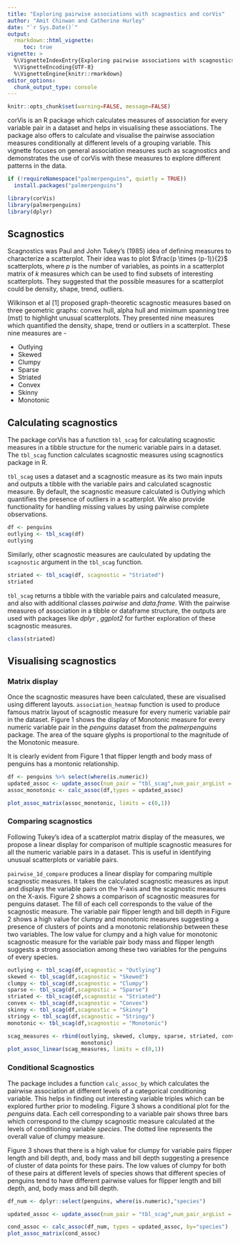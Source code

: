 ```yaml
---
title: "Exploring pairwise associations with scagnostics and corVis"
author: "Amit Chinwan and Catherine Hurley"
date: "`r Sys.Date()`"
output:
  rmarkdown::html_vignette:
     toc: true
vignette: >
  %\VignetteIndexEntry{Exploring pairwise associations with scagnostics and corVis}
  %\VignetteEncoding{UTF-8}
  %\VignetteEngine{knitr::rmarkdown}
editor_options: 
  chunk_output_type: console
---
```



```r
knitr::opts_chunk$set(warning=FALSE, message=FALSE)
```

corVis is an R package which calculates measures of association for every variable pair in a dataset and helps in visualising these associations. The package also offers to calculate and visualise the pairwise association measures conditionally at different levels of a grouping variable. This vignette focuses on general association measures such as scagnostics and demonstrates the use of corVis with these measures to explore different patterns in the data.   



```r
if (!requireNamespace("palmerpenguins", quietly = TRUE))
  install.packages("palmerpenguins")

library(corVis)
library(palmerpenguins)
library(dplyr)
```

## Scagnostics

Scagnostics was Paul and John Tukey's (1985) idea of defining measures to characterize a scatterplot. Their idea was to plot $\frac{p \times (p-1)}{2}$ scatterplots, where $p$ is the number of variables, as points in a scatterplot matrix of $k$ measures which can be used to find subsets of interesting scatterplots. They suggested that the possible measures for a scatterplot could be density, shape, trend, outliers. 

Wilkinson et al [1] proposed graph-theoretic scagnostic measures based on three geometric graphs: convex hull, alpha hull and minimum spanning tree (mst) to highlight unusual scatterplots. They presented nine measures which quantified the density, shape, trend or outliers in a scatterplot. These nine measures are - 

   - Outlying 
   - Skewed
   - Clumpy
   - Sparse
   - Striated
   - Convex
   - Skinny
   - Monotonic

## Calculating scagnostics

The package corVis has a function `tbl_scag` for calculating scagnostic measures in a tibble structure for the numeric variable pairs in a dataset. The `tbl_scag` function calculates scagnostic measures using scagnostics package in R. 

`tbl_scag` uses a dataset and a scagnostic measure as its two main inputs and outputs a tibble with the variable pairs and calculated scagnostic measure. By default, the scagnostic measure calculated is Outlying which quantifies the presence of outliers in a scatterplot. We also provide functionality for handling missing values by using pairwise complete observations.
```r
df <- penguins
outlying <- tbl_scag(df)
outlying
```

Similarly, other scagnostic measures are caulculated by updating the `scagnostic` argument in the `tbl_scag` function.
```r
striated <- tbl_scag(df, scagnostic = "Striated")
striated
```

`tbl_scag` returns a tibble with the variable pairs and calculated measure, and also with additional classes *pairwise* and *data.frame*. With the pairwise measures of association in a tibble or dataframe structure, the outputs are used with packages like _dplyr_ , _ggplot2_ for further exploration of these scagnostic measures. 

```r
class(striated)
```



## Visualising scagnostics

### Matrix display

Once the scagnostic measures have been calculated, these are visualised using different layouts.  `association_heatmap` function is used to produce famous matrix layout of scagnostic measure for every numeric variable pair in the dataset. Figure 1 shows the display of Monotonic measure for every numeric variable pair in the *penguins* dataset from the *palmerpenguins* package. The area of the square glyphs is proportional to the magnitude of the Monotonic measure.
   
It is clearly evident from Figure 1 that flipper length and body mass of penguins has a montonic relationship.


```r
df <- penguins %>% select(where(is.numeric))
updated_assoc <- update_assoc(num_pair = "tbl_scag",num_pair_argList = "Monotonic")
assoc_monotonic <- calc_assoc(df,types = updated_assoc)

plot_assoc_matrix(assoc_monotonic, limits = c(0,1))
```

### Comparing scagnostics

Following Tukey's idea of a scatterplot matrix display of the measures, we propose a linear display for comparison of multiple scagnostic measures for all the numeric variable pairs in a dataset. This is useful in identifying unusual scatterplots or variable pairs.

`pairwise_1d_compare` produces a linear display for comparing multiple scagnostic measures. It takes the calculated scagnostic measures as input and displays the variable pairs on the Y-axis and the scagnostic measures on the X-axis. Figure 2 shows a comparison of scagnostic measures for penguins dataset. The fill of each cell corresponds to the value of the scagnostic measure. The variable pair flipper length and bill depth in Figure 2 shows a high value for clumpy and monotonic measures suggesting a presence of clusters of points and a monotonic relationship between these two variables. The low value for clumpy and a high value for monotonic scagnostic measure for the variable pair body mass and flipper length suggests a strong association among these two variables for the penguins of every species.

```r
outlying <- tbl_scag(df,scagnostic = "Outlying")
skewed <- tbl_scag(df,scagnostic = "Skewed")
clumpy <- tbl_scag(df,scagnostic = "Clumpy")
sparse <- tbl_scag(df,scagnostic = "Sparse")
striated <- tbl_scag(df,scagnostic = "Striated")
convex <- tbl_scag(df,scagnostic = "Convex")
skinny <- tbl_scag(df,scagnostic = "Skinny")
stringy <- tbl_scag(df,scagnostic = "Stringy")
monotonic <- tbl_scag(df,scagnostic = "Monotonic")

scag_measures <- rbind(outlying, skewed, clumpy, sparse, striated, convex, skinny, stringy,
                       monotonic)
plot_assoc_linear(scag_measures, limits = c(0,1))
```

### Conditional Scagnostics

The package includes a function `calc_assoc_by` which calculates the pairwise association at different levels of a categorical conditioning variable. This helps in finding out interesting variable triples which can be explored further prior to modeling. Figure 3 shows a conditional plot for the *penguins* data. Each cell corresponding to a variable pair shows three bars which correspond to the clumpy scagnostic measure calculated at the levels of conditioning variable *species*. The dotted line represents the overall value of clumpy measure.

Figure 3 shows that there is a high value for clumpy for variable pairs flipper length and bill depth, and, body mass and bill depth suggesting a presence of cluster of data points for these pairs. The low values of clumpy for both of these pairs at different levels of species shows that different species of penguins tend to have different pairwise values for flipper length and bill depth, and, body mass and bill depth.  



```r

df_num <- dplyr::select(penguins, where(is.numeric),"species")

updated_assoc <- update_assoc(num_pair = "tbl_scag",num_pair_argList = "Clumpy")

cond_assoc <- calc_assoc(df_num, types = updated_assoc, by="species")
plot_assoc_matrix(cond_assoc)
```
